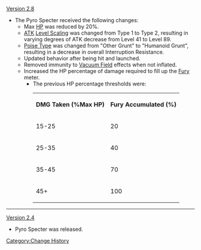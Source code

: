 [[Version 2.8]]
* The Pyro Specter received the following changes:
** Max [[HP]] was reduced by 20%.
** [[ATK]] [[Level Scaling/Enemy|Level Scaling]] was changed from Type 1 to Type 2, resulting in varying degrees of ATK decrease from Level 41 to Level 89.
** [[Interruption Resistance/Poise#Poise Type|Poise Type]] was changed from "Other Grunt" to "Humanoid Grunt", resulting in a decrease in overall Interruption Resistance.
** Updated behavior after being hit and launched.
** Removed immunity to [[Vacuum Field]] effects when not inflated.
** Increased the HP percentage of damage required to fill up the [[Fury]] meter.
*** The previous HP percentage thresholds were:<table class="fandom-table"><tr><th>DMG Taken (%Max HP)</th><th>Fury Accumulated (%)</th></tr><tr><td>15-25</td><td>20</td></tr><tr><td>25-35</td><td>40</td></tr><tr><td>35-45</td><td>70</td></tr><tr><td>45+</td><td>100</td></tr></table>
----
[[Version 2.4]]
* Pyro Specter was released.
<noinclude>[[Category:Change History]]</noinclude>